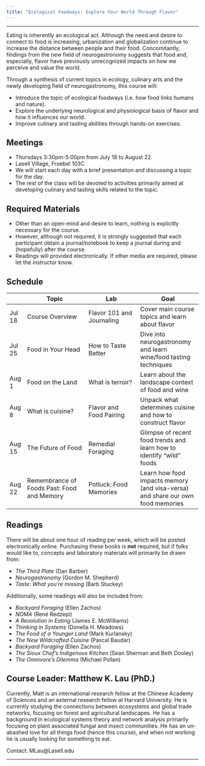 ```yaml
---
title: "Ecological Foodways: Explore Your World Through Flavor"
---
```

-------------------------------------------------------------------------------

Eating is inherently an ecological act. Although the need and desire
to connect to food is increasing, urbanization and globalization
continue to increase the distance between people and their
food. Concomitantly, findings from the new field of neurogastronomy
suggests that food and, especially, flavor have previously
unrecognized impacts on how we perceive and value the world. 

Through a synthesis of current topics in ecology, culinary arts and
the newly developing field of neurogastronomy, this course will:

- Introduce the topic of ecological foodways (i.e. how food links
  humans and nature).
- Explore the underlying neurological and physiological basis of
  flavor and how it influences our world.
- Improve culinary and tasting abilities through hands-on exercises.

## Meetings

- Thursdays 3:30pm-5:00pm from July 18 to August 22. 
- Lasell Village, Froebel 103C
- We will start each day with a brief presentation and discussing a
  topic for the day.
- The rest of the class will be devoted to activities primarily aimed
  at developing culinary and tasting skills related to the topic.

## Required Materials

- Other than an open-mind and desire to learn, nothing is explicitly
  necessary for the course. 
- However, although not required, it is strongly suggested that each
  participant obtain a journal/notebook to keep a journal during and
  (hopefully) after the course. 
- Readings will provided electronically. If other media are required,
  please let the instructor know. 


## Schedule

|         | **Topic**   | **Lab**   |**Goal**     |
|   ---   |-------------|-----------|-------------|
|Jul 18   | Course Overview | Flavor 101 and Journaling | Cover main course topics and learn about flavor|
|Jul 25   | Food in Your Head | How to Taste Better | Dive into neurogastronomy and learn wine/food tasting techniques |
|Aug 1    | Food on the Land | What is terroir?  | Learn about the landscape context of food and wine |
|Aug 8    | What is cuisine? | Flavor and Food Pairing  | Unpack what determines cuisine and how to construct flavor |
|Aug 15   | The Future of Food | Remedial Foraging  | Glimpse of recent food trends and learn how to identify "wild" foods |
|Aug 22   | Remembrance of Foods Past: Food and Memory | Potluck: Food Memories | Learn how food impacts memory (and visa-versa) and share our own food memories |

## Readings

<!-- |Jul 18   | Barber (pg1-20) Shepherd (pg1-20) | -->
<!-- |Jul 25   | Cronon (pg55-81) Shepherd (pg1-20)  | -->
<!-- |Aug 1    | Barber () Redzepi () McWilliams () Shepherd () | -->
<!-- |Aug 8    | Meadows () Sherman and Dooley ()  Nilsson () Martinez ()| -->
<!-- |Aug 15   | Shepherd ()  Baudar () Pollan () Barth () | -->
<!-- |Aug 22   | Lehrer () | -->

There will be about one hour of reading per week, which will be posted
electronically online. Purchasing these books is **not** required, but
if folks would like to, concepts and laboratory materials will
primarily be drawn from:

* *The Third Plate* (Dan Barber)
* *Neurogastronomy* (Gordon M. Shepherd)
* *Taste: What you're missing* (Barb Stuckey)

Additionally, some readings will also be included from:

* *Backyard Foraging* (Ellen Zachos)
* *NOMA* (René Redzepi)
* *A Revolution in Eating* (James E. McWilliams)
* *Thinking in Systems* (Donella H. Meadows)
* *The Food of a Younger Land* (Mark Kurlansky)
* *The New Wildcrafted Cuisine* (Pascal Baudar)
* *Backyard Foraging* (Ellen Zachos)
* *The Sioux Chef’s Indigenous Kitchen* (Sean Sherman and Beth Dooley)
* *The Omnivore’s Dilemma* (Michael Pollan)
<!-- * *Four Fish* (Paul Greenburg) -->
<!-- * *The Potlikker Papers* (John T. Edge) -->


## Course Leader: Matthew K. Lau (PhD.)

Currently, Matt is an international research fellow at the Chinese
Academy of Sciences and an external research fellow at Harvard
University. He is currently studying the connections between
ecosystems and global trade networks, focusing on forest and
agricultural landscapes. He has a background in ecological systems
theory and network analysis primarily focusing on plant associated
fungal and insect communities. He has an un-abashed love for all
things food (hence this course), and when not working he is usually
looking for something to eat.

Contact: MLau@Lasell.edu



<!-- ## Handouts -->
<!-- * Flavor basics (Meeting 1) -->
<!-- * Journaling: Natural observations (Meeting 1) -->
<!-- * How to Get Bitter (Meeting 2) -->
<!-- 	* *15 Ways to get more out of every bite* (Stuckey p348–358) -->
<!-- * Aroma Wheel (Meeting 2) -->
<!-- * Wine tasting primer (Meeting 2) -->
<!-- * Smell identification primer (Meeting 3) -->
<!-- * Wabi-sabi and washoku (Meeting 4) -->
<!-- * Food pairing basics (Meeting 4) -->
<!-- 	* *Flavor Balancing: Counterpoint Ingredients* (Stuckey p330–331) -->
<!-- * Foraging Basics (Meeting 5) -->
<!-- * Preserving Flavor (Meeting 5) -->
<!-- * Take Care of Your Sniffer! (Meeting 6) -->



<!-- ## Matt's Weekly Forage (5 minute ITEM-ization) -->

<!-- * Jul 18: Dandelions -->
<!-- * Jul 25: Milkweed Flowers and Elder Flowers -->
<!-- * Aug 01: Sassafrass -->
<!-- * Aug 08: Wild Garlic -->
<!-- * Aug 15: Cherries -->
<!-- * Aug 22: Sumac and Apples -->

<!-- # Field Trips -->
<!-- * Foraging near Lasell Residences -->
<!-- * Food at the Museum (Harvard Art Museum) -->

<!-- # Videos -->
<!-- * Julia Child -->
<!-- * http://www.phaidon.com/agenda/food/video/2010/december/16/the/hen/and-the-egg-rene-redzepis-signature-dish/ -->
<!-- * /Meat Eater/ “Origins of Conservation: New Mexico Turkey -->
<!-- * /Meat Eater/ “Why eat game from the land where you hunt” https://m.youtube.com/watch?v=9ZAdi7qPo8w&t=0s&list=PLrwvK9BVMF2dsVaJBQc_jBfMcIwUHczGa&index=14 -->
<!-- * /Meat Eater/ “North American Model of Wildlife Conservation” https://m.youtube.com/watch?v=ukqzPNckrbg&list=PLrwvK9BVMF2dsVaJBQc_jBfMcIwUHczGa&index=27&t=0s -->
<!-- * /The Sioux Chef/ http://sioux-chef.com/social/ -->
<!-- * /Zagat: North America’s Original Cuisine/ https://m.youtube.com/watch?feature=youtu.be&v=uAvPUBS3EFg -->

-------------------------------------------------------------------------------
